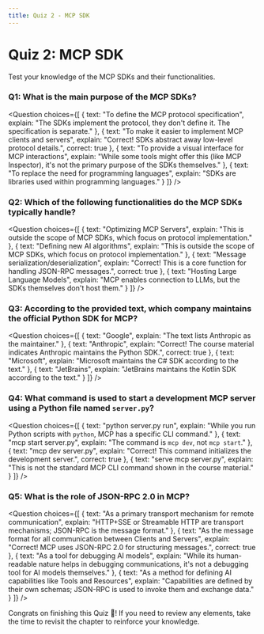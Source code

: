 ```yaml
---
title: Quiz 2 - MCP SDK
---
```


# Quiz 2: MCP SDK

Test your knowledge of the MCP SDKs and their functionalities.

### Q1: What is the main purpose of the MCP SDKs?

<Question
  choices={[
    {
      text: "To define the MCP protocol specification",
      explain: "The SDKs implement the protocol, they don't define it. The specification is separate."
    },
    {
      text: "To make it easier to implement MCP clients and servers",
      explain: "Correct! SDKs abstract away low-level protocol details.",
      correct: true
    },
    {
      text: "To provide a visual interface for MCP interactions",
      explain: "While some tools might offer this (like MCP Inspector), it's not the primary purpose of the SDKs themselves."
    },
    {
      text: "To replace the need for programming languages",
      explain: "SDKs are libraries used within programming languages."
    }
  ]}
/>

### Q2: Which of the following functionalities do the MCP SDKs typically handle?

<Question
  choices={[
    {
      text: "Optimizing MCP Servers",
      explain: "This is outside the scope of MCP SDKs, which focus on protocol implementation."
    },
    {
      text: "Defining new AI algorithms",
      explain: "This is outside the scope of MCP SDKs, which focus on protocol implementation."
    },
    {
      text: "Message serialization/deserialization",
      explain: "Correct! This is a core function for handling JSON-RPC messages.",
      correct: true
    },
    {
      text: "Hosting Large Language Models",
      explain: "MCP enables connection to LLMs, but the SDKs themselves don't host them."
    }
  ]}
/>

### Q3: According to the provided text, which company maintains the official Python SDK for MCP?

<Question
  choices={[
    {
      text: "Google",
      explain: "The text lists Anthropic as the maintainer."
    },
    {
      text: "Anthropic",
      explain: "Correct! The course material indicates Anthropic maintains the Python SDK.",
      correct: true
    },
    {
      text: "Microsoft",
      explain: "Microsoft maintains the C# SDK according to the text."
    },
    {
      text: "JetBrains",
      explain: "JetBrains maintains the Kotlin SDK according to the text."
    }
  ]}
/>

### Q4: What command is used to start a development MCP server using a Python file named `server.py`?

<Question
  choices={[
    {
      text: "python server.py run",
      explain: "While you run Python scripts with `python`, MCP has a specific CLI command."
    },
    {
      text: "mcp start server.py",
      explain: "The command is `mcp dev`, not `mcp start`."
    },
    {
      text: "mcp dev server.py",
      explain: "Correct! This command initializes the development server.",
      correct: true
    },
    {
      text: "serve mcp server.py",
      explain: "This is not the standard MCP CLI command shown in the course material."
    }
  ]}
/>

### Q5: What is the role of JSON-RPC 2.0 in MCP?

<Question
  choices={[
    {
      text: "As a primary transport mechanism for remote communication",
      explain: "HTTP+SSE or Streamable HTTP are transport mechanisms; JSON-RPC is the message format."
    },
    {
      text: "As the message format for all communication between Clients and Servers",
      explain: "Correct! MCP uses JSON-RPC 2.0 for structuring messages.",
      correct: true
    },
    {
      text: "As a tool for debugging AI models",
      explain: "While its human-readable nature helps in debugging communications, it's not a debugging tool for AI models themselves."
    },
    {
      text: "As a method for defining AI capabilities like Tools and Resources",
      explain: "Capabilities are defined by their own schemas; JSON-RPC is used to invoke them and exchange data."
    }
  ]}
/>

Congrats on finishing this Quiz 🥳! If you need to review any elements, take the time to revisit the chapter to reinforce your knowledge. 